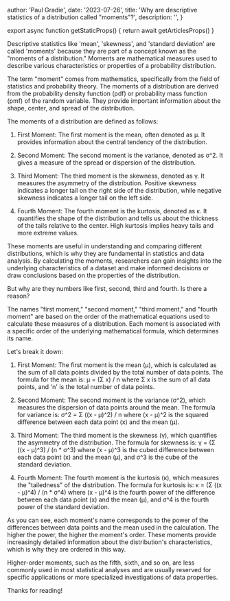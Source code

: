 
  author: 'Paul Gradie',
  date: '2023-07-26',
  title: 'Why are descriptive statistics of a distribution called "moments"?',
  description: '',
}

export async function getStaticProps() {
  return await getArticlesProps()
}

Descriptive statistics like 'mean', 'skewness', and 'standard deviation' are called 'moments' because they are part of a concept known as the "moments of a distribution." Moments are mathematical measures used to describe various characteristics or properties of a probability distribution.

The term "moment" comes from mathematics, specifically from the field of statistics and probability theory. The moments of a distribution are derived from the probability density function (pdf) or probability mass function (pmf) of the random variable. They provide important information about the shape, center, and spread of the distribution.

The moments of a distribution are defined as follows:

1. First Moment: The first moment is the mean, often denoted as μ. It provides information about the central tendency of the distribution.

2. Second Moment: The second moment is the variance, denoted as σ^2. It gives a measure of the spread or dispersion of the distribution.

3. Third Moment: The third moment is the skewness, denoted as γ. It measures the asymmetry of the distribution. Positive skewness indicates a longer tail on the right side of the distribution, while negative skewness indicates a longer tail on the left side.

4. Fourth Moment: The fourth moment is the kurtosis, denoted as κ. It quantifies the shape of the distribution and tells us about the thickness of the tails relative to the center. High kurtosis implies heavy tails and more extreme values.

These moments are useful in understanding and comparing different distributions, which is why they are fundamental in statistics and data analysis. By calculating the moments, researchers can gain insights into the underlying characteristics of a dataset and make informed decisions or draw conclusions based on the properties of the distribution.

But why are they numbers like first, second, third and fourth. Is there a reason?

The names "first moment," "second moment," "third moment," and "fourth moment" are based on the order of the mathematical equations used to calculate these measures of a distribution. Each moment is associated with a specific order of the underlying mathematical formula, which determines its name.

Let's break it down:

1. First Moment: The first moment is the mean (μ), which is calculated as the sum of all data points divided by the total number of data points. The formula for the mean is:
   μ = (Σ x) / n
   where Σ x is the sum of all data points, and 'n' is the total number of data points.

2. Second Moment: The second moment is the variance (σ^2), which measures the dispersion of data points around the mean. The formula for variance is:
   σ^2 = Σ ((x - μ)^2) / n
   where (x - μ)^2 is the squared difference between each data point (x) and the mean (μ).

3. Third Moment: The third moment is the skewness (γ), which quantifies the asymmetry of the distribution. The formula for skewness is:
   γ = (Σ ((x - μ)^3) / (n * σ^3)
   where (x - μ)^3 is the cubed difference between each data point (x) and the mean (μ), and σ^3 is the cube of the standard deviation.

4. Fourth Moment: The fourth moment is the kurtosis (κ), which measures the "tailedness" of the distribution. The formula for kurtosis is:
   κ = (Σ ((x - μ)^4) / (n * σ^4)
   where (x - μ)^4 is the fourth power of the difference between each data point (x) and the mean (μ), and σ^4 is the fourth power of the standard deviation.

As you can see, each moment's name corresponds to the power of the differences between data points and the mean used in the calculation. The higher the power, the higher the moment's order. These moments provide increasingly detailed information about the distribution's characteristics, which is why they are ordered in this way.

Higher-order moments, such as the fifth, sixth, and so on, are less commonly used in most statistical analyses and are usually reserved for specific applications or more specialized investigations of data properties.

Thanks for reading!